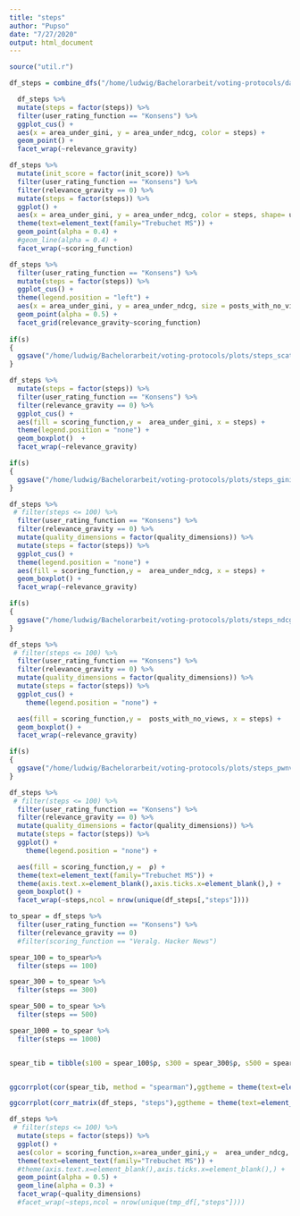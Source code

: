 ```yaml
---
title: "steps"
author: "Pupso"
date: "7/27/2020"
output: html_document
---
```


```r
source("util.r")
```


```r
df_steps = combine_dfs("/home/ludwig/Bachelorarbeit/voting-protocols/data_cluster/data_steps/data","step")
```


```r
  df_steps %>% 
  mutate(steps = factor(steps)) %>% 
  filter(user_rating_function == "Konsens") %>% 
  ggplot_cus() + 
  aes(x = area_under_gini, y = area_under_ndcg, color = steps) + 
  geom_point() + 
  facet_wrap(~relevance_gravity)
```

```r
df_steps %>% 
  mutate(init_score = factor(init_score)) %>% 
  filter(user_rating_function == "Konsens") %>% 
  filter(relevance_gravity == 0) %>% 
  mutate(steps = factor(steps)) %>% 
  ggplot() +
  aes(x = area_under_gini, y = area_under_ndcg, color = steps, shape= user_rating_function, group= seed) + # , color = vote_count, shape = user_rating_function, fill = init_score) + 
  theme(text=element_text(family="Trebuchet MS")) +
  geom_point(alpha = 0.4) + 
  #geom_line(alpha = 0.4) +
  facet_wrap(~scoring_function)
```
```r
df_steps %>% 
  filter(user_rating_function == "Konsens") %>% 
  mutate(steps = factor(steps)) %>% 
  ggplot_cus() + 
  theme(legend.position = "left") + 
  aes(x = area_under_gini, y = area_under_ndcg, size = posts_with_no_views, color = steps) + 
  geom_point(alpha = 0.5) + 
  facet_grid(relevance_gravity~scoring_function) 
  
if(s)
{
  ggsave("/home/ludwig/Bachelorarbeit/voting-protocols/plots/steps_scatter.png", device = "png")
}
```

```r
df_steps %>% 
  mutate(steps = factor(steps)) %>% 
  filter(user_rating_function == "Konsens") %>% 
  filter(relevance_gravity == 0) %>% 
  ggplot_cus() +
  aes(fill = scoring_function,y =  area_under_gini, x = steps) + 
  theme(legend.position = "none") + 
  geom_boxplot()  + 
  facet_wrap(~relevance_gravity)

if(s)
{
  ggsave("/home/ludwig/Bachelorarbeit/voting-protocols/plots/steps_gini.png", device = "png")
}
```

```r
df_steps %>% 
 # filter(steps <= 100) %>% 
  filter(user_rating_function == "Konsens") %>% 
  filter(relevance_gravity == 0) %>% 
  mutate(quality_dimensions = factor(quality_dimensions)) %>% 
  mutate(steps = factor(steps)) %>% 
  ggplot_cus() +
  theme(legend.position = "none") + 
  aes(fill = scoring_function,y =  area_under_ndcg, x = steps) + 
  geom_boxplot() + 
  facet_wrap(~relevance_gravity)

if(s)
{
  ggsave("/home/ludwig/Bachelorarbeit/voting-protocols/plots/steps_ndcg.png", device = "png")
}
```


```r
df_steps %>% 
 # filter(steps <= 100) %>% 
  filter(user_rating_function == "Konsens") %>% 
  filter(relevance_gravity == 0) %>% 
  mutate(quality_dimensions = factor(quality_dimensions)) %>% 
  mutate(steps = factor(steps)) %>% 
  ggplot_cus() +
    theme(legend.position = "none") + 

  aes(fill = scoring_function,y =  posts_with_no_views, x = steps) + 
  geom_boxplot() + 
  facet_wrap(~relevance_gravity)

if(s)
{
  ggsave("/home/ludwig/Bachelorarbeit/voting-protocols/plots/steps_pwnv.png", device = "png")
}

```


```r
df_steps %>% 
 # filter(steps <= 100) %>% 
  filter(user_rating_function == "Konsens") %>% 
  filter(relevance_gravity == 0) %>% 
  mutate(quality_dimensions = factor(quality_dimensions)) %>% 
  mutate(steps = factor(steps)) %>% 
  ggplot() +
    theme(legend.position = "none") + 

  aes(fill = scoring_function,y =  ρ) + 
  theme(text=element_text(family="Trebuchet MS")) +
  theme(axis.text.x=element_blank(),axis.ticks.x=element_blank(),) +
  geom_boxplot() + 
  facet_wrap(~steps,ncol = nrow(unique(df_steps[,"steps"])))

```
```r
to_spear = df_steps %>% 
  filter(user_rating_function == "Konsens") %>% 
  filter(relevance_gravity == 0)
  #filter(scoring_function == "Veralg. Hacker News")

spear_100 = to_spear%>% 
  filter(steps == 100)

spear_300 = to_spear %>% 
  filter(steps == 300)

spear_500 = to_spear %>% 
  filter(steps == 500)

spear_1000 = to_spear %>% 
  filter(steps == 1000)


spear_tib = tibble(s100 = spear_100$ρ, s300 = spear_300$ρ, s500 = spear_500$ρ, s1000 = spear_1000$ρ)


ggcorrplot(cor(spear_tib, method = "spearman"),ggtheme = theme(text=element_text(family="Trebuchet MS")), lab = FALSE, colors = c("#6D9EC1", "white", "#E46726"), legend.title = "Spearman von ρ")

```
```r
ggcorrplot(corr_matrix(df_steps, "steps"),ggtheme = theme(text=element_text(family="Trebuchet MS")), lab = FALSE, colors = c("#6D9EC1", "white", "#E46726"), legend.title = "Spearman von ρ")
```


```r
df_steps %>% 
 # filter(steps <= 100) %>% 
  mutate(steps = factor(steps)) %>% 
  ggplot() +
  aes(color = scoring_function,x=area_under_gini,y =  area_under_ndcg, group = seed, shape = user_rating_function) + 
  theme(text=element_text(family="Trebuchet MS")) +
  #theme(axis.text.x=element_blank(),axis.ticks.x=element_blank(),) +
  geom_point(alpha = 0.5) + 
  geom_line(alpha = 0.3) +
  facet_wrap(~quality_dimensions)
  #facet_wrap(~steps,ncol = nrow(unique(tmp_df[,"steps"])))

```
